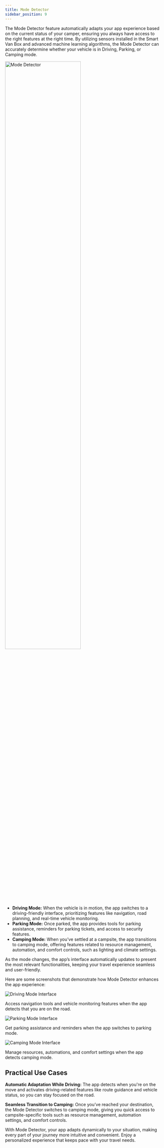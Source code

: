 ```yaml
---
title: Mode Detector
sidebar_position: 9
---
```



The Mode Detector feature automatically adapts your app experience based on the
current status of your camper, ensuring you always have access to the right
features at the right time. By utilizing sensors installed in the Smart Van Box
and advanced machine learning algorithms, the Mode Detector can accurately
determine whether your vehicle is in Driving, Parking, or Camping mode.

<img className={style_feature.head_img}
  src="/img/features/logos/features_mode_detector_512.png"
  alt="Mode Detector"
  width="70%"/>

* **Driving Mode:** When the vehicle is in motion, the app switches to a
  driving-friendly interface, prioritizing features like navigation, road
  planning, and real-time vehicle monitoring.
* **Parking Mode:** Once parked, the app provides tools for parking assistance,
  reminders for parking tickets, and access to security features.
* **Camping Mode:** When you’ve settled at a campsite, the app transitions to
  camping mode, offering features related to resource management, automation,
  and comfort controls, such as lighting and climate settings.

As the mode changes, the app’s interface automatically updates to present the
most relevant functionalities, keeping your travel experience seamless and
user-friendly.


Here are some screenshots that demonstrate how Mode Detector enhances the app experience:

<div className={style_feature.list_screenshots}>

  <div className={style_feature.screenshot_container}>
    <img className={style_feature.screenshot_image}
      src="/img/features/screenshots/.png"
      alt="Driving Mode Interface"/>
    <p className={style_feature.screenshot_description}>
      Access navigation tools and vehicle monitoring features when the app detects that you are on the road.
    </p>
  </div>


  <div className={style_feature.screenshot_container}>
    <img className={style_feature.screenshot_image}
      src="/img/features/screenshots/.png"
      alt="Parking Mode Interface"/>
    <p className={style_feature.screenshot_description}>
      Get parking assistance and reminders when the app switches to parking mode.
    </p>
  </div>


  <div className={style_feature.screenshot_container}>
    <img className={style_feature.screenshot_image}
      src="/img/features/screenshots/.png"
      alt="Camping Mode Interface"/>
    <p className={style_feature.screenshot_description}>
      Manage resources, automations, and comfort settings when the app detects camping mode.
    </p>
  </div>

</div>


## Practical Use Cases

**Automatic Adaptation While Driving:** The app detects when you're on the move
and activates driving-related features like route guidance and vehicle status,
so you can stay focused on the road.

**Seamless Transition to Camping:** Once you’ve reached your destination, the
Mode Detector switches to camping mode, giving you quick access to
campsite-specific tools such as resource management, automation settings, and
comfort controls.


With Mode Detector, your app adapts dynamically to your situation, making every
part of your journey more intuitive and convenient. Enjoy a personalized
experience that keeps pace with your travel needs.